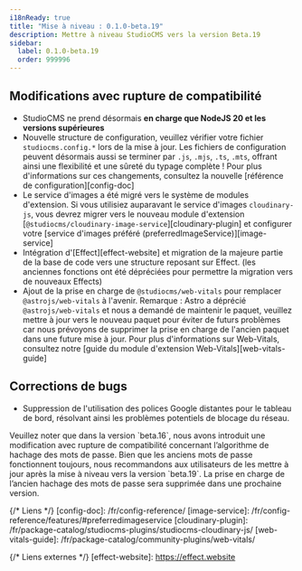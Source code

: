 ```yaml
---
i18nReady: true
title: "Mise à niveau : 0.1.0-beta.19"
description: Mettre à niveau StudioCMS vers la version Beta.19
sidebar:
  label: 0.1.0-beta.19
  order: 999996
---
```



<QuickUpdate />

## Modifications avec rupture de compatibilité

- StudioCMS ne prend désormais **en charge que NodeJS 20 et les versions supérieures**
- Nouvelle structure de configuration, veuillez vérifier votre fichier `studiocms.config.*` lors de la mise à jour. Les fichiers de configuration peuvent désormais aussi se terminer par `.js`, `.mjs`, `.ts`, `.mts`, offrant ainsi une flexibilité et une sûreté du typage complète !
   <ReadMore>Pour plus d'informations sur ces changements, consultez la nouvelle [référence de configuration][config-doc]</ReadMore>
- Le service d'images a été migré vers le système de modules d'extension. Si vous utilisiez auparavant le service d'images `cloudinary-js`, vous devrez migrer vers le nouveau module d'extension [`@studiocms/cloudinary-image-service`][cloudinary-plugin] et configurer votre [service d'images préféré (preferredImageService)][image-service]
- Intégration d'[Effect][effect-website] et migration de la majeure partie de la base de code vers une structure reposant sur Effect. (les anciennes fonctions ont été dépréciées pour permettre la migration vers de nouveaux Effects)
- Ajout de la prise en charge de `@studiocms/web-vitals` pour remplacer `@astrojs/web-vitals` à l'avenir. Remarque : Astro a déprécié `@astrojs/web-vitals` et nous a demandé de maintenir le paquet, veuillez mettre à jour vers le nouveau paquet pour éviter de futurs problèmes car nous prévoyons de supprimer la prise en charge de l'ancien paquet dans une future mise à jour.
   <ReadMore>Pour plus d'informations sur Web-Vitals, consultez notre [guide du module d'extension Web-Vitals][web-vitals-guide]</ReadMore>

## Corrections de bugs

- Suppression de l'utilisation des polices Google distantes pour le tableau de bord, résolvant ainsi les problèmes potentiels de blocage du réseau.

<Aside title="À noter">
Veuillez noter que dans la version `beta.16`, nous avons introduit une modification avec rupture de compatibilité concernant l’algorithme de hachage des mots de passe. Bien que les anciens mots de passe fonctionnent toujours, nous recommandons aux utilisateurs de les mettre à jour après la mise à niveau vers la version `beta.19`. La prise en charge de l’ancien hachage des mots de passe sera supprimée dans une prochaine version.
</Aside>

{/* Liens */}
[config-doc]: /fr/config-reference/
[image-service]: /fr/config-reference/features/#preferredimageservice
[cloudinary-plugin]: /fr/package-catalog/studiocms-plugins/studiocms-cloudinary-js/
[web-vitals-guide]: /fr/package-catalog/community-plugins/web-vitals/

{/* Liens externes */}
[effect-website]: https://effect.website
